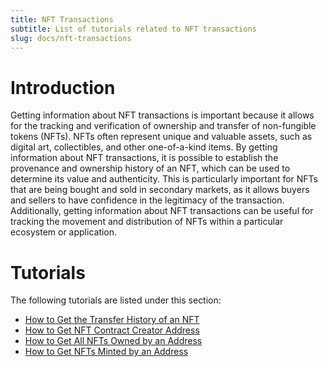 ```yaml
---
title: NFT Transactions
subtitle: List of tutorials related to NFT transactions
slug: docs/nft-transactions
---
```


# Introduction

Getting information about NFT transactions is important because it allows for the tracking and verification of ownership and transfer of non-fungible tokens (NFTs). NFTs often represent unique and valuable assets, such as digital art, collectibles, and other one-of-a-kind items. By getting information about NFT transactions, it is possible to establish the provenance and ownership history of an NFT, which can be used to determine its value and authenticity. This is particularly important for NFTs that are being bought and sold in secondary markets, as it allows buyers and sellers to have confidence in the legitimacy of the transaction. Additionally, getting information about NFT transactions can be useful for tracking the movement and distribution of NFTs within a particular ecosystem or application.

# Tutorials

The following tutorials are listed under this section:

* [How to Get the Transfer History of an NFT](/docs/how-to-get-the-transfer-history-of-an-nft)
* [How to Get NFT Contract Creator Address](/docs/how-to-get-nft-contract-creator-address)
* [How to Get All NFTs Owned by an Address](/docs/how-to-get-all-nfts-owned-by-an-address)
* [How to Get NFTs Minted by an Address](/docs/how-to-get-nfts-minted-by-an-address)
